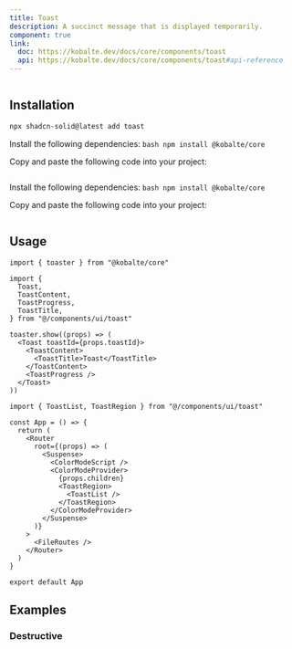 ```yaml
---
title: Toast
description: A succinct message that is displayed temporarily.
component: true
link:
  doc: https://kobalte.dev/docs/core/components/toast
  api: https://kobalte.dev/docs/core/components/toast#api-reference
---
```


<ComponentPreview name="toast-demo" >

```tsx file=<rootDir>/src/registry/tailwindcss/examples/toast-demo.tsx

```

</ComponentPreview>

## Installation

<ComponentInstallation >

```bash
npx shadcn-solid@latest add toast
```

<Step >

<StepItem>Install the following dependencies:</StepItem>
```bash npm install @kobalte/core ```

<StepItem>Copy and paste the following code into your project:</StepItem>
```tsx file=<rootDir>/src/registry/tailwindcss/ui/toast.tsx
```

</Step>

<Step >

<StepItem>Install the following dependencies:</StepItem>
```bash npm install @kobalte/core ```

<StepItem>Copy and paste the following code into your project:</StepItem>
```tsx file=<rootDir>/../packages/unocss/ui/toast.tsx
```

</Step>

</ComponentInstallation>

## Usage

```tsx
import { toaster } from "@kobalte/core"

import {
  Toast,
  ToastContent,
  ToastProgress,
  ToastTitle,
} from "@/components/ui/toast"
```

```tsx
toaster.show((props) => (
  <Toast toastId={props.toastId}>
    <ToastContent>
      <ToastTitle>Toast</ToastTitle>
    </ToastContent>
    <ToastProgress />
  </Toast>
))
```

```tsx title="src/main.tsx" {1,11-13}
import { ToastList, ToastRegion } from "@/components/ui/toast"

const App = () => {
  return (
    <Router
      root={(props) => (
        <Suspense>
          <ColorModeScript />
          <ColorModeProvider>
            {props.children}
            <ToastRegion>
              <ToastList />
            </ToastRegion>
          </ColorModeProvider>
        </Suspense>
      )}
    >
      <FileRoutes />
    </Router>
  )
}

export default App
```

## Examples

### Destructive

<ComponentPreview name="toast-destructive" >

```tsx file=<rootDir>/src/registry/tailwindcss/examples/toast-destructive.tsx

```

</ComponentPreview>
